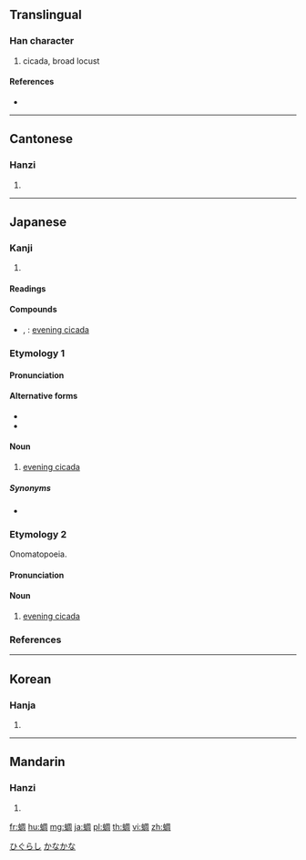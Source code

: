 {{character info/new}}
==Translingual==

===Han character===
{{Han char|rn=142|rad=虫|as=08|sn=14|four=57120|canj=LIBGR|ids=⿰虫周}}

# cicada, broad locust

====References====
* {{Han ref|kx=1086.230|dkj=33166|dj=1553.260|hdz=42865.020|uh=8729}}

----

==Cantonese==

===Hanzi===
{{yue-hanzi|jyut=tiu4|y=tiu4}}

# {{defn|lang=yue|sort=虫08}}

----

==Japanese==

===Kanji===
{{ja-kanji|grade=|rs=虫08}}

# {{defn|lang=ja|sort=虫08}}

====Readings====
{{ja-readings|goon=[[じょう]] (jō)|kanon=[[ちょう]] (chō)|kun=[[ひぐらし]] (higurashi), [[せみ]] (semi)}}

====Compounds====
* {{ja-r|茅蜩|ひぐらし}}, {{ja-r|茅蜩|ぼうちょう}}: [[evening cicada]]

{{wikipedia|lang=ja}}

===Etymology 1===
{{ja-kanjitab|ひぐらし|yomi=k}}

====Pronunciation====
{{ja-pron|yomi=k|ひぐらし|acc=0|acc_ref=DJR}}

====Alternative forms====
* {{l|ja|茅蜩}}
* {{l|ja|晩蝉}}

====Noun====
{{ja-noun|ひぐらし|ヒグラシ}}

# [[evening cicada]]

=====Synonyms=====
* {{ja-r|茅蜩|ぼうちょう}}

===Etymology 2===
{{ja-kanjitab|かなかな|yomi=irr}}
Onomatopoeia.

====Pronunciation====
{{ja-pron|yomi=irr|かなかな|acc=0|acc_ref=DJR|acc2=4|acc2_ref=DJR}}

====Noun====
{{ja-noun|かなかな|カナカナ}}

# [[evening cicada]]

===References===
<references/>

[[Category:ja:Hemipterans|ひぐらし]]
[[Category:Japanese onomatopoeias|かなかな]]

----

==Korean==

===Hanja===
{{ko-hanja|hangeul=조|eumhun=|rv=jo|mr=cho|y=co}}

# {{defn|lang=ko|sort=虫08}}

----

==Mandarin==

===Hanzi===
{{cmn-hanzi|pin=[[tiáo]] ([[tiao2]])|wg=t'iao<sup>2</sup>}}

# {{defn|lang=cmn|sort=虫08}}

[[fr:蜩]]
[[hu:蜩]]
[[mg:蜩]]
[[ja:蜩]]
[[pl:蜩]]
[[th:蜩]]
[[vi:蜩]]
[[zh:蜩]]